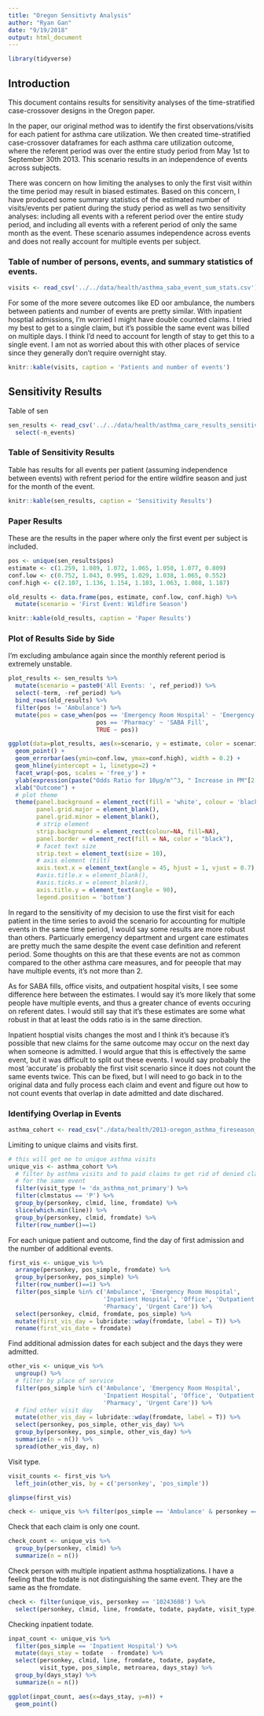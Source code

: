 ```yaml
---
title: "Oregon Sensitivty Analysis"
author: "Ryan Gan"
date: "9/19/2018"
output: html_document
---
```



```r
library(tidyverse)
```

## Introduction

This document contains results for sensitivity analyses of the time-stratified case-crossover designs in the Oregon paper.

In the paper, our original method was to identify the first observations/visits for each patient for asthma care utilization. We then created time-stratified case-crossover dataframes for each asthma care utilization outcome, where the referent period was over the entire study period from May 1st to September 30th 2013. This scenario results in an independence of events across subjects.

There was concern on how limiting the analyses to only the first visit within the time period may result in biased estimates. Based on this concern, I have produced some summary statistics of the estimated number of visits/events per patient during the study period as well as two sensitivity analyses: including all events with a referent period over the entire study period, and including all events with a referent period of only the same month as the event. These scenario assumes independence across events and does not really account for multiple events per subject.


### Table of number of persons, events, and summary statistics of events.

```r
visits <- read_csv('../../data/health/asthma_saba_event_sum_stats.csv')
```

For some of the more severe outcomes like ED oor ambulance, the numbers between patients and number of events are pretty similar. With inpatient hosptial admissions, I'm worried I might have double counted claims. I tried my best to get to a single claim, but it's possible the same event was billed on multiple days. I think I'd need to account for length of stay to get this to a single event. I am not as worried about this with other places of service since they generally don't require overnight stay.

```r
knitr::kable(visits, caption = 'Patients and number of events')
```

## Sensitivity Results

Table of sen

```r
sen_results <- read_csv('../../data/health/asthma_care_results_sensitivity.csv') %>% 
  select(-n_events)
```

### Table of Sensitivity Results 

Table has results for all events per patient (assuming independence between events) with refrent period for the entire wildfire season and just for the month of the event.

```r
knitr::kable(sen_results, caption = 'Sensitivity Results')
```

### Paper Results

These are the results in the paper where only the first event per subject is included.

```r
pos <- unique(sen_results$pos)
estimate <- c(1.259, 1.089, 1.072, 1.065, 1.050, 1.077, 0.809)
conf.low <- c(0.752, 1.043, 0.995, 1.029, 1.038, 1.065, 0.552)
conf.high <- c(2.107, 1.136, 1.154, 1.103, 1.063, 1.088, 1.187)

old_results <- data.frame(pos, estimate, conf.low, conf.high) %>% 
  mutate(scenario = 'First Event: Wildfire Season')

knitr::kable(old_results, caption = 'Paper Results')
```

### Plot of Results Side by Side

I'm excluding ambulance again since the monthly referent period is extremely unstable.

```r
plot_results <- sen_results %>% 
  mutate(scenario = paste0('All Events: ', ref_period)) %>% 
  select(-term, -ref_period) %>% 
  bind_rows(old_results) %>% 
  filter(pos != 'Ambulance') %>% 
  mutate(pos = case_when(pos == 'Emergency Room Hospital' ~ 'Emergency Department', 
                         pos == 'Pharmacy' ~ 'SABA Fill',
                         TRUE ~ pos))

ggplot(data=plot_results, aes(x=scenario, y = estimate, color = scenario, group = scenario)) +
  geom_point() +
  geom_errorbar(aes(ymin=conf.low, ymax=conf.high), width = 0.2) +
  geom_hline(yintercept = 1, linetype=2) +
  facet_wrap(~pos, scales = 'free_y') +
  ylab(expression(paste("Odds Ratio for 10µg/m"^3, " Increase in PM"[2.5]))) +
  xlab("Outcome") +
  # plot theme
  theme(panel.background = element_rect(fill = 'white', colour = 'black'),
        panel.grid.major = element_blank(),
        panel.grid.minor = element_blank(),
        # strip element
        strip.background = element_rect(colour=NA, fill=NA),
        panel.border = element_rect(fill = NA, color = "black"),
        # facet text size
        strip.text = element_text(size = 10),
        # axis element (tilt)
        axis.text.x = element_text(angle = 45, hjust = 1, vjust = 0.7),
        #axis.title.x = element_blank(),
        #axis.ticks.x = element_blank(),
        axis.title.y = element_text(angle = 90),
        legend.position = 'bottom')
```

In regard to the sensitivity of my decision to use the first visit for each patient in the time series to avoid the scenario for accounting for multiple events in the same time period, I would say some results are more robust than others. Particuarly emergency department and urgent care estimates are pretty much the same despite the event case definition and referent period. Some thoughts on this are that these events are not as common compared to the other asthma care measures, and for peeople that may have multiple events, it's not more than 2.

As for SABA fills, office visits, and outpatient hospital visits, I see some difference here between the estimates. I would say it's more likely that some people have multiple events, and thus a greater chance of events occuring on referent dates. I would still say that it's these estimates are some what robust in that at least the odds ratio is in the same direction.

Inpatient hosptial visits changes the most and I think it's because it's possible that new claims for the same outcome may occur on the next day when someone is admitted. I would argue that this is effectively the same event, but it was difficult to split out these events. I would say probably the most 'accurate' is probably the first visit scenario since it does not count the same events twice. This can be fixed, but I will need to go back in to the original data and fully process each claim and event and figure out how to not count events that overlap in date admitted and date dischared.

### Identifying Overlap in Events

```r
asthma_cohort <- read_csv("./data/health/2013-oregon_asthma_fireseason_cohort.csv")
```

Limiting to unique claims and visits first. 

```r
# this will get me to unique asthma visits
unique_vis <- asthma_cohort %>% 
  # filter by asthma visits and to paid claims to get rid of denied claims
  # for the same event
  filter(visit_type != 'dx_asthma_not_primary') %>% 
  filter(clmstatus == 'P') %>% 
  group_by(personkey, clmid, line, fromdate) %>% 
  slice(which.min(line)) %>% 
  group_by(personkey, clmid, fromdate) %>% 
  filter(row_number()==1)
```

For each unique patient and outcome, find the day of first admission and the number of additional events.

```r
first_vis <- unique_vis %>% 
  arrange(personkey, pos_simple, fromdate) %>% 
  group_by(personkey, pos_simple) %>% 
  filter(row_number()==1) %>% 
  filter(pos_simple %in% c('Ambulance', 'Emergency Room Hospital', 
                           'Inpatient Hospital', 'Office', 'Outpatient Hospital',
                           'Pharmacy', 'Urgent Care')) %>% 
  select(personkey, clmid, fromdate, pos_simple) %>%
  mutate(first_vis_day = lubridate::wday(fromdate, label = T)) %>% 
  rename(first_vis_date = fromdate)
```

Find additional admission dates for each subject and the days they were admitted.

```r
other_vis <- unique_vis %>% 
  ungroup() %>% 
  # filter by place of service
  filter(pos_simple %in% c('Ambulance', 'Emergency Room Hospital', 
                           'Inpatient Hospital', 'Office', 'Outpatient Hospital',
                           'Pharmacy', 'Urgent Care')) %>% 
  # find other visit day
  mutate(other_vis_day = lubridate::wday(fromdate, label = T)) %>% 
  select(personkey, pos_simple, other_vis_day) %>% 
  group_by(personkey, pos_simple, other_vis_day) %>% 
  summarize(n = n()) %>% 
  spread(other_vis_day, n)
```


Visit type.

```r
visit_counts <- first_vis %>% 
  left_join(other_vis, by = c('personkey', 'pos_simple'))
```

```r
glimpse(first_vis)
```

```r
check <- unique_vis %>% filter(pos_simple == 'Ambulance' & personkey == '8686197')
```


Check that each claim is only one count.

```r
check_count <- unique_vis %>% 
  group_by(personkey, clmid) %>% 
  summarize(n = n())
```

Check person with multiple inpatient asthma hosptializations. I have a feeling that the todate is not distinguishing the same event. They are the same as the fromdate.

```r
check <- filter(unique_vis, personkey == '10243608') %>% 
  select(personkey, clmid, line, fromdate, todate, paydate, visit_type, pos_simple, metroarea)
```

Checking inpatient todate.

```r
inpat_count <- unique_vis %>% 
  filter(pos_simple == 'Inpatient Hospital') %>% 
  mutate(days_stay = todate  - fromdate) %>% 
  select(personkey, clmid, line, fromdate, todate, paydate, 
         visit_type, pos_simple, metroarea, days_stay) %>% 
  group_by(days_stay) %>%
  summarize(n = n())
```

```r
ggplot(inpat_count, aes(x=days_stay, y=n)) +
  geom_point()
```

